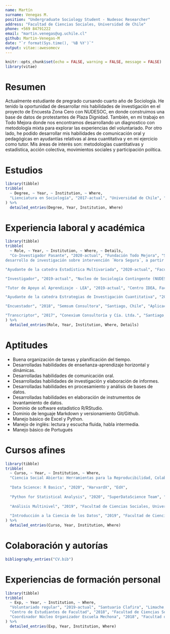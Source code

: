 ```yaml
---
name: Martín
surname: Venegas M.
position: "Undergraduate Sociology Student - Nudesoc Researcher"
address: "Facultad de Ciencias Sociales, Universidad de Chile"
phone: +569 84791222
email: "martin.venegas@ug.uchile.cl"
github: Martin-Venegas-M
date: "`r format(Sys.time(), '%B %Y')`"
output: vitae::awesomecv
---
```


```r
knitr::opts_chunk$set(echo = FALSE, warning = FALSE, message = FALSE)
library(vitae)
```

# Resumen

Actualmente estudiante de pregrado cursando cuarto año de Sociología. He tenido la oportunidad de desarrollar mis habilidades de investigación en el proyecto de Encuesta Zona Cero con NUDESOC, en donde construimos una base de datos de protestantes de Plaza Dignidad. También, en mi trabajo en Todo Mejora donde nos encontramos desarrollando un diagnostico con metodología mixta para explorar las experiencias del voluntariado. Por otro lado, he podido desarrollar mis habilidades de comunicación oral y pedagógicas en ayudantías relativas al área cuantitativa y en mi ejercicio como tutor. Mis áreas de interés son: metodologías cuantitativas y estadística, acción colectiva, movimientos sociales y participación política.

# Estudios

```r
library(tibble)
tribble(
  ~ Degree, ~ Year, ~ Institution, ~ Where,
  "Lienciatura en Sociología", "2017-actual", "Universidad de Chile", "Santiago, Chile",
) %>% 
  detailed_entries(Degree, Year, Institution, Where)
```

# Experiencia laboral y académica

```r
library(tibble)
tribble(
  ~ Role, ~ Year, ~ Institution, ~ Where, ~ Details,
  "Co-Investigador Pasante", "2020-actual", "Fundación Todo Mejora", "Santiago, Chile", "Encargado de co-liderar el
desarrollo de investigación sobre intervención ´Hora Segura´, a partir de metodología cualitativa y/o mixta.",

"Ayudante de la catedra Estadística Multivariada", "2020-actual", "Facultad de Ciencias Sociales, Universidad de Chile", "Santiago, Chile", "Apoyo y asesorías a estudiantes de tercer año de la carrera de Sociología respecto a técnicas de análisis multivariado y desarrollo de investigación académica cuantitativa.",

"Investigador", "2019-actual", "Nucleo de Sociología Contingente (NUDESOC)", "Santiago, Chile", "Desarrollo de investigaciones en temáticas contingentes, especialmente acción colectiva, movimientos sociales y política.",

"Tutor de Apoyo al Aprendizaje - LEA", "2019-actual", "Centro IDEA, Facultad de Ciencias Sociales, Universidad de Chile", "Santiago, Chile", "Acompañamiento y orientación en estrategias de estudio y contenidos de cátedra para estudiantes de Sociología.",

"Ayudante de la catedra Estrategias de Investigación Cuantitativa", "2019", "Facultad de Ciencias Sociales, Universidad de Chile", "Santiago, Chile", "Apoyo y asesoría a estudiantes de segundo año de la carrera de Sociología respecto a métodología cuantitativa, especialmente en lo referido a construcción de herramientas, levantamiento de datos y analisis de datos.",

"Encuestador", "2018", "Semsum Consultora", "Santiago, Chile", "Aplicación de cuestionario para levantamiento de información respecto a opiniones en torno a Municipalidad de Lampa",

"Transcriptor", "2017", "Conexium Consultoría y Cía. Ltda.", "Santiago, Chile", "Encargado de transcribir entrevistas en profundidad y grupos focales para proyecto de investigación"
) %>% 
  detailed_entries(Role, Year, Institution, Where, Details)
```

# Aptitudes
*	Buena organización de tareas y planificación del tiempo.
*	Desarrolladas habilidades de enseñanza-aprendizaje horizontal y dinámicas.
* Desarrolladas habilidades de comunicación oral.
*	Desarrolladas habilidades de investigación y elaboración de informes.
*	Desarrolladas habilidades en procesamiento y análisis de bases de datos.
*	Desarrolladas habilidades en elaboración de instrumentos de levantamiento de datos.
*	Dominio de software estadístico R/RStudio.
* Dominio de lenguaje Markdown y versionamiento Git/Github.
*	Manejo básico de Excel y Python.
* Manejo de inglés: lectura y escucha fluida, habla intermedia.
* Manejo básico de Portugués  
 
# Cursos afines
 
```r
library(tibble)
tribble(
  ~ Curso, ~ Year, ~ Institution, ~ Where,
  "Ciencia Social Abierta: Herramientas para la Reproducibilidad, Colaboración y Comunicación de la Investigación Social", "2020", "Facultad de Ciencias Sociales, Universidad de Chile", "Santiago, Chile", 
  
  "Data Science: R Basics", "2020", "HarvardX", "EdX",
  
  "Python for Statistical Analysis", "2020", "SuperDataScience Team", "Udemy",
  
  "Análisis Multinivel", "2019", "Facultad de Ciencias Sociales, Universidad de Chile", "Santiago, Chile",
  
  "Introducción a la Ciencia de los Datos", "2019", "Facultad de Ciencias Sociales, Universidad de Chile", "Santiago, Chile",
) %>% 
  detailed_entries(Curso, Year, Institution, Where)
```
 
# Colaboración y autorías
```r
bibliography_entries("CV.bib")
```

# Experiencias de formación personal

```r
library(tibble)
tribble(
  ~ Exp, ~ Year, ~ Institution, ~ Where,
  "Voluntariado regular", "2019-actual", "Santuario Clafira", "Limache, Chile",
  "Centro de Estudiantes de Facultad", "2018", "Facultad de Ciencias Sociales, Universidad de Chile", "Santiago, Chile",
  "Coordinador Núcleo Organizador Escuela Mechona", "2018", "Facultad de Ciencias Sociales, Universidad de Chile", "Santiago, Chile"
) %>% 
  detailed_entries(Exp, Year, Institution, Where)
```

